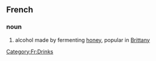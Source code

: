 ==French==
===noun===
# alcohol made by fermenting [[honey]], popular in [[Brittany]]
[[Category:Fr:Drinks]]